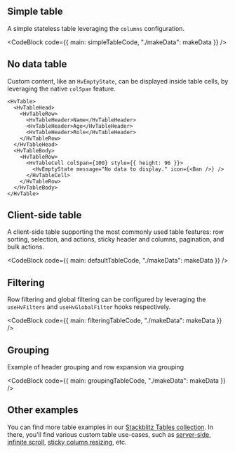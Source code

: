 

## Simple table

A simple stateless table leveraging the `columns` configuration.

<CodeBlock code={{ main: simpleTableCode, "./makeData": makeData }} />

## No data table

Custom content, like an `HvEmptyState`, can be displayed inside table cells, by leveraging the native `colSpan` feature.

```tsx live
<HvTable>
  <HvTableHead>
    <HvTableRow>
      <HvTableHeader>Name</HvTableHeader>
      <HvTableHeader>Age</HvTableHeader>
      <HvTableHeader>Role</HvTableHeader>
    </HvTableRow>
  </HvTableHead>
  <HvTableBody>
    <HvTableRow>
      <HvTableCell colSpan={100} style={{ height: 96 }}>
        <HvEmptyState message="No data to display." icon={<Ban />} />
      </HvTableCell>
    </HvTableRow>
  </HvTableBody>
</HvTable>
```

## Client-side table

A client-side table supporting the most commonly used table features:
row sorting, selection, and actions, sticky header and columns, pagination, and bulk actions.

<CodeBlock code={{ main: defaultTableCode, "./makeData": makeData }} />

## Filtering

Row filtering and global filtering can be configured by leveraging the `useHvFilters` and `useHvGlobalFilter` hooks respectively.

<CodeBlock code={{ main: filteringTableCode, "./makeData": makeData }} />

## Grouping

Example of header grouping and row expansion via grouping

<CodeBlock code={{ main: groupingTableCode, "./makeData": makeData }} />

## Other examples

You can find more table examples in our [Stackblitz Tables collection](https://stackblitz.com/orgs/github/lumada-design/collections/ui-kit-tables).
In there, you'll find various custom table use-cases, such as
[server-side](https://stackblitz.com/edit/uikit-server-table?file=src%2FApp.tsx),
[infinite scroll](https://stackblitz.com/edit/uikit-table-server-infinite-scroll?file=src%2FServerSideTable.tsx),
[sticky column resizing](https://stackblitz.com/edit/github-6jyyr7?file=src%2FApp.tsx), etc.
